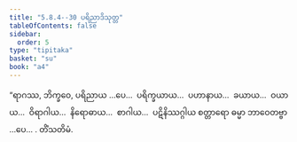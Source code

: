 ```yaml
---
title: "5.8.4--30 ပရိညာဒိသုတ္တ"
tableOfContents: false
sidebar:
  order: 5
type: "tipitaka"
basket: "su"
book: "a4"
---
```



<DynamicBreadcrumb />

<Division number="277--303" book="a4">

<Paragraph number="1605" book="a4">
“ရာဂဿ, ဘိက္ခဝေ, ပရိညာယ …ပေ…  ပရိက္ခယာယ…  ပဟာနာယ…  ခယာယ…  ဝယာယ…  ဝိရာဂါယ…  နိရောဓာယ…  စာဂါယ…  ပဋိနိဿဂ္ဂါယ စတ္တာရော ဓမ္မာ ဘာဝေတဗ္ဗာ …ပေ… .

</Paragraph>
</Division>

<Paragraph number="1606" type="center" book="a4">
တိံသတိမံ.
</Paragraph>